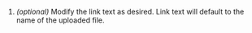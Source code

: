 1. *(optional)* Modify the link text as desired. Link text will default to the
   name of the uploaded file.
